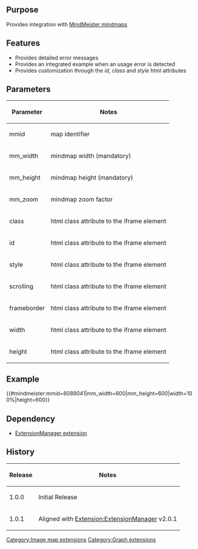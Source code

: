 {{Extension
|name        = MindMeister
|status      = stable
|type        = parser function
|author      = [[user:jldupont|Jean-Lou Dupont]]
|image       =
|version     = 1.0.1
|update      =
|mediawiki   = 1.11, 1.12
|download    = [http://mediawiki.googlecode.com/svn/tags/MindMeister/ SVN]
|readme      =
|changelog   = See SVN ($Id$)
|description = Provides integration with [http://www.mindmeister.com MindMeister mindmaps]
|parameters  =
|rights      =
|example     = [http://jldupont.com/Extension:MindMeister]
}}
== Purpose==
Provides integration with [http://www.mindmeister.com MindMeister mindmaps]

== Features ==
* Provides detailed error messages
* Provides an integrated example when an usage error is detected
* Provides customization through the ''id'', ''class'' and ''style'' html attributes 

== Parameters ==
{|class=datatable
! Parameter !! Notes
|-
| mmid || map identifier
|-
| mm_width || mindmap width (mandatory)
|-
| mm_height || mindmap height (mandatory)
|-
| mm_zoom || mindmap zoom factor
|-
| class   || html class attribute to the iframe element
|-
| id      || html class attribute to the iframe element
|-
| style   || html class attribute to the iframe element
|-
| scrolling || html class attribute to the iframe element
|-
| frameborder || html class attribute to the iframe element
|-
| width  || html class attribute to the iframe element
|-
| height || html class attribute to the iframe element
|}

== Example ==
{{#mindmeister:mmid=6089041|mm_width=600|mm_height=600|width=100%|height=600}}

== Dependency ==
* [[Extension:ExtensionManager|ExtensionManager extension]]

{{Pear|MindMeister}}

<!--requires [[Extension:VersaComment]] -->
<!--{{
[[{{FULLPAGENAMEE}}/Tests]]
}}-->

== History ==
{|class=datatable
! Release !! Notes
|-
| 1.0.0 || Initial Release
|-
| 1.0.1 || Aligned with [[Extension:ExtensionManager]] v2.0.1
|}

[[Category:Image map extensions]]
[[Category:Graph extensions]]
